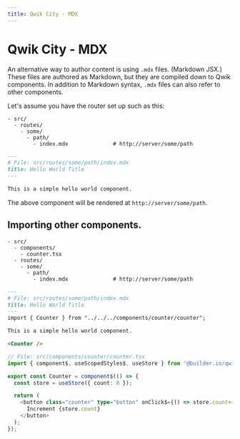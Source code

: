 ```yaml
---
title: Qwik City - MDX
---
```


# Qwik City - MDX

An alternative way to author content is using `.mdx` files. (Markdown JSX.) These files are authored as Markdown, but they are compiled down to Qwik components. In addition to Markdown syntax, `.mdx` files can also refer to other components.

Let's assume you have the router set up such as this:
```
- src/
  - routes/
    - some/           
      - path/
        - index.mdx              # http://server/some/path
```

```Markdown
---
# File: src/routes/some/path/index.mdx
title: Hello World Title
---

This is a simple hello world component.

```

The above component will be rendered at `http://server/some/path`. 

## Importing other components.

```
- src/
  - components/
    - counter.tsx
  - routes/
    - some/           
      - path/
        - index.mdx              # http://server/some/path
```

```Markdown
---
# File: src/routes/some/path/index.mdx
title: Hello World Title
---
import { Counter } from "../../../components/counter/counter";

This is a simple hello world component.

<Counter />

```

```typescript
// File: src/components/counter/counter.tsx
import { component$, useScopedStyles$, useStore } from '@builder.io/qwik';

export const Counter = component$(() => {
  const store = useStore({ count: 0 });

  return (
    <button class="counter" type="button" onClick$={() => store.count++}>
      Increment {store.count}
    </button>
  );
});
```